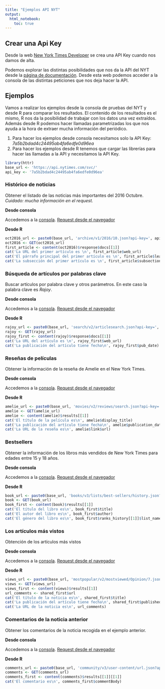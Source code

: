 ```yaml
---
title: "Ejemplos API NYT"
output: 
  html_notebook:
    toc: true
---
```


## Crear una Api Key

Desde la web [New York Times Developer](https://developer.nytimes.com/signup) se crea una API Key cuando nos damos de alta.

Podemos explorar las distintas posibilidades que nos da la API del NYT desde la [página de documentación](https://developer.nytimes.com/). Desde esta web podemos acceder a la consola de las distintas peticiones que nos deja hacer la API.

## Ejemplos

Vamos a realizar los ejemplos desde la consola de pruebas del NYT y desde R para comparar los resultados. El contenido de los resultados es el mismo, R nos da la posibilidad de trabajar con los datos una vez extraídos. Además desde R podemos hacer llamadas parametrizadas los que nos ayuda a la hora de extraer mucha información del periódico.

1. Para hacer los ejemplos desde consola necesitamos solo la API Key: _7a5b2bdad4c24495ab4fa6edfe0d96ea_
2. Para hacer los ejemplos desde R tenemos que cargar las librerías para hacer las llamadas a la API y necesitamos la API Key.

```r
library(httr)
base_url <- 'https://api.nytimes.com/svc/'
api_key <- '7a5b2bdad4c24495ab4fa6edfe0d96ea'
```

### Histórico de noticias

Obtener el listado de las noticias más importantes del 2016 Octubre. _Cuidado: mucha información en el request._

**Desde consola**

Accedemos a la [consola](https://developer.nytimes.com/archive_api.json). [Request desde el navegador](https://api.nytimes.com/svc/archive/v1/2016/10.json?api-key=7a5b2bdad4c24495ab4fa6edfe0d96ea)

**Desde R**

```r
oct2016_url <- paste0(base_url, 'archive/v1/2016/10.json?api-key=', api_key)
oct2016 <- GET(oct2016_url)
first_article <- content(oct2016)$response$docs[[1]]
cat('La URL del primer artículo es \n', first_article$web_url)
cat('El párrafo principal del primer artículo es \n', first_article$lead_paragraph)
cat('La subsección del primer artículo es \n', first_article$subsection_name)
```

### Búsqueda de artículos por palabras clave

Buscar artículos por palabra clave y otros parámetros. En este caso la palabra clave es _Rajoy_.

**Desde consola**

Accedemos a la [consola](https://developer.nytimes.com/article_search_v2.json#/Console/GET/articlesearch.json). [Request desde el navegador](https://api.nytimes.com/svc/search/v2/articlesearch.json?api-key=7a5b2bdad4c24495ab4fa6edfe0d96ea&q=mariano+rajoy&begin_date=20160430)

**Desde R**

```r
rajoy_url <- paste0(base_url, 'search/v2/articlesearch.json?api-key=', api_key, '&q=Mariano+Rajoy&begin_date=20160430')
rajoy <- GET(rajoy_url)
rajoy_first <- content(rajoy)$response$docs[[1]]
cat('La URL del artículo es \n', rajoy_first$web_url)
cat('La publicación del artículo tiene fecha\n', rajoy_first$pub_date)
```

### Reseñas de películas

Obtener la información de la reseña de Amelie en el New York Times.

**Desde consola**

Accedemos a la [consola](https://developer.nytimes.com/movie_reviews_v2.json#/Console/GET/reviews/search.json). [Request desde el navegador](https://api.nytimes.com/svc/movies/v2/reviews/search.json?api-key=7a5b2bdad4c24495ab4fa6edfe0d96ea&query=Amelie)

**Desde R**

```r
amelie_url <- paste0(base_url, 'movies/v2/reviews/search.json?api-key=', api_key, '&query=Amelie')
amelie <- GET(amelie_url)
amelie <- content(amelie)$results[[1]]
cat('El título de la película es\n', amelie$display_title)
cat('La publicación del artículo tiene fecha\n', amelie$publication_date)
cat('La URL de la reseña es\n', amelie$link$url)
```

### Bestsellers

Obtener la información de los libros más vendidos de New York Times para edades entre 15 y 18 años.

**Desde consola**

Accedemos a la [consola](https://developer.nytimes.com/books_api.json#/Console/GET/lists/best-sellers/history.json). [Request desde el navegador](https://api.nytimes.com/svc/books/v3/lists/best-sellers/history.json?api-key=7a5b2bdad4c24495ab4fa6edfe0d96ea&age-group=Ages+15+to+18)

**Desde R**

```r
book_url <- paste0(base_url, 'books/v3/lists/best-sellers/history.json?api-key=', api_key, '&age-group=Ages+15+to+18')
book <- GET(book_url)
book_first <- content(book)$results[[1]]
cat('El título del libro es\n', book_first$title)
cat('El autor del libro es\n', book_first$author)
cat('El género del libro es\n', book_first$ranks_history[[1]]$list_name)
```

### Los artículos más vistos

Obtención de los artículos más vistos

**Desde consola**

Accedemos a la [consola](https://developer.nytimes.com/most_popular_api_v2.json#/Console/GET/mostshared/%7Bsection%7D/%7Btime-period%7D.json). [Request desde el navegador](https://api.nytimes.com/svc/mostpopular/v2/mostviewed/Opinion/7.json?api-key=7a5b2bdad4c24495ab4fa6edfe0d96ea)

**Desde R**

```r
views_url <- paste0(base_url, 'mostpopular/v2/mostviewed/Opinion/7.json?api-key=', api_key)
views <- GET(views_url)
views_first <- content(views)$results[[1]]
url_comments <- shared_first$url
cat('El título de la noticia es\n', shared_first$title)
cat('La publicación del artículo tiene fecha\n', shared_first$published_date)
cat('La URL de la noticia es\n', url_comments)
```

### Comentarios de la noticia anterior

Obtener los comentarios de la noticia recogida en el ejemplo anterior.

**Desde consola**

Accedemos a la [consola](https://developer.nytimes.com/community_api_v3.json#/Console/GET/user-content/url.json). [Request desde el navegador](http://api.nytimes.com/svc/community/v3/user-content/url.json?api-key=7a5b2bdad4c24495ab4fa6edfe0d96ea&url=https://www.nytimes.com/2017/04/24/opinion/sheryl-sandberg-how-to-build-resilient-kids-even-after-a-loss.html)

**Desde R**

```r
comments_url <- paste0(base_url, 'community/v3/user-content/url.json?api-key=', api_key, '&url=', url_comments)
comments <- GET(comments_url)
comments_first <- content(comments)$results[[1]][[1]]
cat('El comentario es\n', comments_first$commentBody)
```
